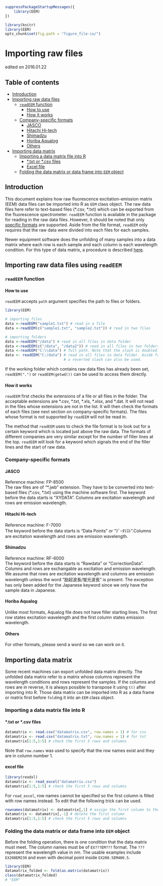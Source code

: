 <!--
%\VignetteEngine{knitr::knitr}
%\VignetteIndexEntry{Importing raw files}
\usepackage[utf8]{inputenc}
-->
```r
suppressPackageStartupMessages({
    library(EEM)
})
```

```r
library(knitr)
library(EEM)
opts_chunk$set(fig.path = "figure_file-io/")
```

# Importing raw files
edited on 2016.01.22

## Table of contents
- [Introduction](#intro)
- [Importing raw data files](#import)
    - [`readEEM` function](#readEEM)
        - [How to use](#howto)
        - [How it works](#howworks)
    - [Company-specific formats](#companyformat)
        - [JASCO](#JASCO)
        - [Hitachi Hi-tech](#hitachi)
        - [Shimadzu](#shimadzu)
        - [Horiba Aqualog](#horiba)
        - [Others](#others)
- [Importing data matrix](#datamatrix)
    - [Importing a data matrix file into R](#datamatrix_import)
        - [\*.txt or \*.csv files](#textfile)
        - [Excel file](#excel)
    - [Folding the data matrix or data frame into `EEM` object](#fold)

## <a name="intro"></a>Introduction
This document explains how raw fluorescence excitation-emission matrix (EEM) data files can be imported into R as `EEM` class object. The raw data files here refer to text-based files (\*.csv, \*.txt) which can be exported from the fluorescence spectrometer. `readEEM` function is available in the package for reading in the raw data files. However, it should be noted that only [specific formats](#companyformat) are supported. Aside from the file format, `readEEM` only requires that the raw data were divided into each files for each samples. 

Newer equipment software does the unfolding of many samples into a data matrix where each row is each sample and each column is each wavelength condition. For this type of data matrix, a procedure is described [here](#datamatrix). 

## <a name="import"></a>Importing raw data files using `readEEM`
### <a name="readEEM"></a>`readEEM` function
#### <a name="howto"></a>How to use
`readEEM` accepts `path` argument specifies the path to files or folders. 

```r
library(EEM)

# importing files
data <-readEEM("sample1.txt") # read in a file
data <-readEEM(c("sample1.txt", "sample2.txt")) # read in two files

# importing folders
data <-readEEM("/data") # read in all files in data folder
data <-readEEM(c("/data", "/data2")) # read in all files in two folders
data <-readEEM("C:\\data") # full path. Note that the slash is doubled.
data <- readEEM("C:/data") # read in all files in data folder. Aside from double slashes,
                           # a reverted slash can also be used. 
```

If the working folder which contains raw data files has already been set, 
`readEEM(".")` or `readEEM(getwd())` can be used to access them directly. 

#### <a name="howworks"></a>How it works
`readEEM` first checks the extensions of a file or all files in the folder. The acceptable extensions are \*.csv, \*.txt, \*.xls, \*.xlsx, and \*.dat. It will not read in the files whose extensions are not in the list. It will then check the formats of each files (see next section on company-specific formats). The files whose format is not supported by `readEEM` will not be read in. 

The method that `readEEM` uses to check the file format is to look out for a certain keyword which is located just above the raw data. The formats of different companies are very similar except for the number of filler lines at the top. `readEEM` will look for a keyword which signals the end of the filler lines and the start of raw data. 

### <a name="companyformat"></a>Company-specific formats

#### <a name="JASCO"></a>JASCO
Reference machine: FP-8500  
The raw files are of "\*.jwb" extension. They have to be converted into text-based files (\*.csv, \*.txt) using the machine software first.
The keyword before the data starts is "XYDATA". Columns are excitation wavelength and rows are emission wavelength.


#### <a name="hitachi"></a>Hitachi Hi-tech
Reference machine: F-7000  
The keyword before the data starts is "Data Points" or "ﾃﾞｰﾀﾘｽﾄ".Columns are excitation wavelength and rows are emission wavelength.

#### <a name="shimadzu"></a>Shimadzu
Reference machine: RF-6000  
The keyword before the data starts is "Rawdata" or "CorrectionData". Columns and rows are exchangable as excitation and emission wavelength. We assume that rows are excitation wavelength and columns are emission wavelength unless the word "励起波長/蛍光波長" is present. The exception has only been added for the Japanese keyword since we only have the sample data in Japanese.

#### <a name="horiba"></a>Horiba Aqualog
Unlike most formats, Aqualog file does not have filler starting lines. The first row states excitation wavelength and the first column states emission wavelength. 

#### <a name="others"></a>Others
For other formats, please send a word so we can work on it. 

## <a name="datamatrix"></a>Importing data matrix
Some recent machines can export unfolded data matrix directly. The unfolded data matrix refer to a matrix whose columns represent the wavelength conditions and rows represent the samples. If the columns and rows are in reverse, it is always possible to transpose it using `t()` after importing into R. Those data matrix can be imported into R as a data frame or matrix first before `fold`ing it into an `EEM` class object. 

### <a name="datamatrix_import"></a>Importing a data matrix file into R

#### <a name="textfile"></a> \*.txt or \*.csv files
```r
datamatrix <- read.csv("datamatrix.csv", row.names = 1) # for csv
datamatrix <- read.csv("datamatrix.txt", row.names = 1) # for txt
datamatrix[1:5,1:5] # check the first 5 rows and columns
```
Note that `row.names` was used to specify that the row names exist and they are in column number 1.

#### <a name="excel"></a> excel file
```r
library(readxl)
datamatrix <- read_excel("datamatrix.csv")
datamatrix[1:5,1:5] # check the first 5 rows and columns
```

For `read_excel`, row names cannot be specified so the first column is filled with row names instead. To edit that the following trick can be used.

```r
rownames(datamatrix) <- datamatrix[,1] # assign the first column to the matrix row names
datamatrix <- datamatrix[,-1] # delete the first column
datamatrix[1:5,1:5] # check the first 5 rows and columns
```

### <a name="fold"></a> Folding the data matrix or data frame into `EEM` object

Before the folding operation, there is one condition that the data matrix must meet. The column names must be of `EX???EM???` format. The `???` represent the wavelength value in nm. The usable examples include `EX200EM230` and even with decimal point inside `EX200.5EM400.5`.

```r
library(EEM)
datamatrix_folded <- fold(as.matrix(datamatrix))
class(datamatrix_folded)
# "EEM"
```


